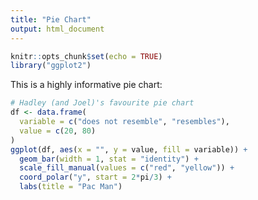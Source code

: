 ```yaml
---
title: "Pie Chart"
output: html_document
---
```


```r
knitr::opts_chunk$set(echo = TRUE)
library("ggplot2")
```

This is a highly informative pie chart:

```r

# Hadley (and Joel)'s favourite pie chart
df <- data.frame(
  variable = c("does not resemble", "resembles"),
  value = c(20, 80)
)
ggplot(df, aes(x = "", y = value, fill = variable)) +
  geom_bar(width = 1, stat = "identity") +
  scale_fill_manual(values = c("red", "yellow")) +
  coord_polar("y", start = 2*pi/3) +
  labs(title = "Pac Man")
```
